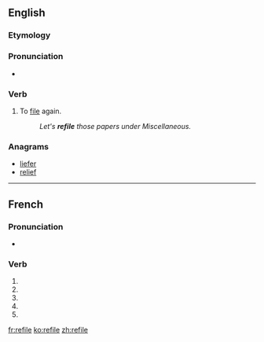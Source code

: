 {{also|refilé}}
==English==

===Etymology===
{{prefix|re|file|lang=en}}

===Pronunciation===
* {{rhymes|aɪl|lang=en}}

===Verb===
{{en-verb|refil}}

# {{cx|transitive|lang=en}} To [[file]] again.
#: ''Let's '''refile''' those papers under Miscellaneous.''

===Anagrams===
* [[liefer#English|liefer]]
* [[relief#English|relief]]

----

==French==

===Pronunciation===
* {{homophones|lang=fr|refilent|refiles}}

===Verb===
{{fr-verb-form}}

# {{inflection of|refiler||1|s|pres|ind|lang=fr}}
# {{inflection of|refiler||3|s|pres|ind|lang=fr}}
# {{inflection of|refiler||1|s|pres|sub|lang=fr}}
# {{inflection of|refiler||3|s|pres|sub|lang=fr}}
# {{inflection of|refiler||2|s|imp|lang=fr}}

[[fr:refile]]
[[ko:refile]]
[[zh:refile]]